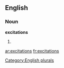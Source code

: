 
==English==

===Noun===
'''excitations'''

# {{plural of|[[excitation]]}}

[[Category:English plurals]]

[[ar:excitations]]
[[fr:excitations]]